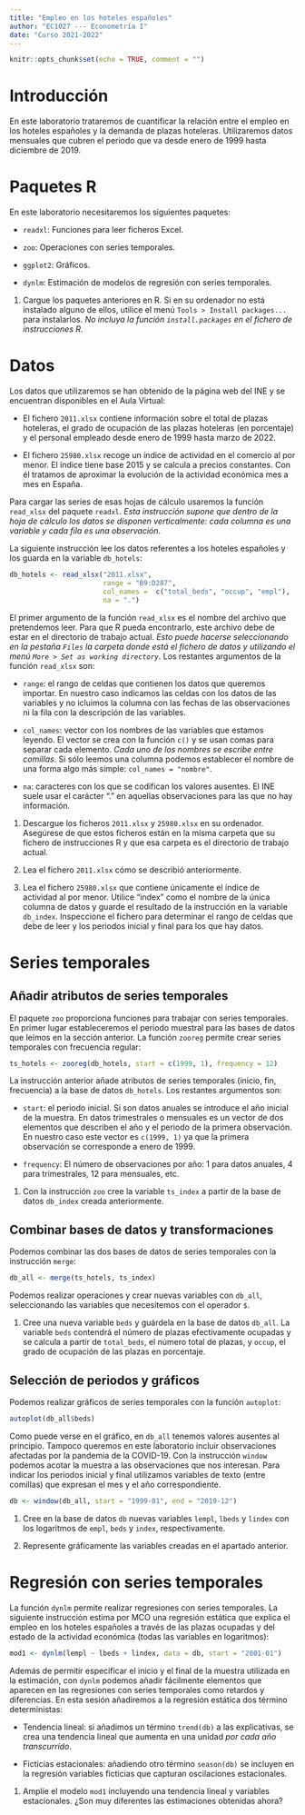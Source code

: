 ```yaml
---
title: "Empleo en los hoteles españoles"
author: "EC1027 --- Econometría I"
date: "Curso 2021-2022"
---
```


```r
knitr::opts_chunk$set(echo = TRUE, comment = "")
```


# Introducción

En este laboratorio trataremos de cuantificar la relación entre el empleo  en los hoteles españoles y la demanda de plazas hoteleras. Utilizaremos datos mensuales que cubren el periodo que va desde enero de 1999 hasta diciembre de 2019.    

# Paquetes R

En este laboratorio necesitaremos los siguientes paquetes:

- `readxl`: Funciones para leer ficheros Excel.

- `zoo`: Operaciones con series temporales.

- `ggplot2`: Gráficos.

- `dynlm`: Estimación de modelos de regresión con series temporales. 

1. Cargue los paquetes anteriores en R. Si en su ordenador no está instalado alguno de ellos, utilice el menú `Tools > Install packages...` para instalarlos. *No incluya la función `install.packages` en el fichero de instrucciones R*.

# Datos

Los datos que utilizaremos se han obtenido de la página web del INE y se encuentran disponibles en el Aula Virtual:

- El fichero `2011.xlsx` contiene información sobre el total de plazas hoteleras, el grado de ocupación de las plazas hoteleras (en porcentaje) y el personal empleado desde enero de 1999 hasta marzo de 2022.

- El fichero `25980.xlsx` recoge un índice de actividad en el comercio al por menor. El índice tiene base 2015 y se calcula a precios constantes. Con él tratamos de aproximar la evolución de la actividad económica mes a mes en España.

Para cargar las series de esas hojas de cálculo usaremos la función `read_xlsx` del paquete `readxl`. *Esta instrucción supone que dentro de la hoja de cálculo los datos se disponen verticalmente: cada columna es una variable y cada fila es una observación*.

La siguiente instrucción lee los datos referentes a los hoteles españoles y los guarda en la variable `db_hotels`:
```r
db_hotels <- read_xlsx("2011.xlsx",
                       range = "B9:D287",
                       col_names =  c("total_beds", "occup", "empl"),
                       na = ".")
```

El primer argumento de la función `read_xlsx` es el nombre del archivo que pretendemos leer. Para que R pueda encontrarlo, este archivo debe de estar en el directorio de trabajo actual. *Esto puede hacerse seleccionando en la pestaña `Files` la carpeta donde está el fichero de datos y utilizando el menú `More > Set as working directory`*. Los restantes argumentos de la función `read_xlsx` son:

- `range`: el rango de celdas que contienen los datos que queremos importar. En nuestro caso indicamos las celdas con los datos de las variables y no icluimos la columna con las fechas de las observaciones ni la fila con la descripción de las variables.

- `col_names`: vector con los nombres de las variables que estamos leyendo. El vector se crea con la función `c()` y se usan comas para separar cada elemento. *Cada uno de los nombres se escribe entre comillas*. Si sólo leemos una columna podemos establecer el nombre de una forma algo más simple: `col_names = "nombre"`. 

- `na`: caracteres con los que se codifican los valores ausentes. El INE suele usar el carácter "." en aquellas observaciones para las que no hay información. 

1. Descargue los ficheros `2011.xlsx` y `25980.xlsx` en su ordenador. Asegúrese de que estos ficheros están en la misma carpeta que su fichero de instrucciones R y que esa carpeta es el directorio de trabajo actual.

2. Lea el fichero `2011.xlsx` cómo se describió anteriormente.

3. Lea el fichero `25980.xlsx` que contiene únicamente el índice de actividad al por menor. Utilice "index" como el nombre de la única columna de datos y guarde el resultado de la instrucción en la variable `db_index`. Inspeccione el fichero para determinar el rango de celdas que debe de leer y los periodos inicial y final para los que hay datos.


# Series temporales

## Añadir atributos de series temporales

El paquete `zoo` proporciona funciones para trabajar con series temporales. En primer lugar estableceremos el periodo muestral para las bases de datos que leímos en la sección anterior. La función `zooreg` permite crear series temporales con frecuencia regular:
```r
ts_hotels <- zooreg(db_hotels, start = c(1999, 1), frequency = 12)
```
La instrucción anterior añade atributos de series temporales (inicio, fin, frecuencia) a la base de datos `db_hotels`. Los restantes argumentos son:

- `start`: el periodo inicial. Si son datos anuales se introduce el año inicial de la muestra. En datos trimestrales o mensuales es un vector de dos elementos que describen el año y el periodo de la primera observación. En nuestro caso este vector es `c(1999, 1)` ya que la primera observación se corresponde a enero de 1999.

- `frequency`: El número de observaciones por año: 1 para datos anuales, 4 para trimestrales, 12 para mensuales, etc.

1. Con la instrucción `zoo` cree la variable `ts_index` a partir de la base de datos `db_index` creada anteriormente. 

## Combinar bases de datos y transformaciones

Podemos combinar las dos bases de datos de series temporales con la instrucción `merge`:

```r
db_all <- merge(ts_hotels, ts_index)
```

Podemos realizar operaciones y crear nuevas variables con `db_all`, seleccionando las variables que necesitemos con el operador `$`.

1. Cree una nueva variable `beds` y guárdela en la base de datos `db_all`. La variable `beds` contendrá el número de plazas efectivamente ocupadas y se calcula a partir de `total_beds`, el número total de plazas, y `occup`, el grado de ocupación de las plazas en porcentaje. 

## Selección de periodos y gráficos
 
Podemos realizar gráficos de series temporales con la función `autoplot`:
```r
autoplot(db_all$beds)
```

Como puede verse en el gráfico, en `db_all` tenemos valores ausentes al principio. Tampoco queremos en este laboratorio incluir observaciones afectadas por la pandemia de la COVID-19. Con la instrucción `window` podemos acotar la muestra a las observaciones que nos interesan. Para indicar los periodos inicial y final utilizamos variables de texto (entre comillas) que expresan el mes y el año correspondiente.
```r
db <- window(db_all, start = "1999-01", end = "2019-12")
```

1. Cree en la base de datos `db` nuevas variables `lempl`, `lbeds` y `lindex` con los logaritmos de `empl`, `beds` y `index`, respectivamente.

2. Represente gráficamente las variables creadas en el apartado anterior.

# Regresión con series temporales

La función `dynlm` permite realizar regresiones con series temporales. La siguiente instrucción estima por MCO una regresión estática que explica el empleo en los hoteles españoles a través de las plazas ocupadas y del estado de la actividad económica (todas las variables en logaritmos):

```r
mod1 <- dynlm(lempl ~ lbeds + lindex, data = db, start = "2001-01")
```

Además de permitir especificar el inicio y el final de la muestra utilizada en la estimación, con `dynlm` podemos añadir fácilmente elementos que aparecen en las regresiones con series temporales como retardos y diferencias. En esta sesión añadiremos a la regresión estática dos término deterministas:

- Tendencia lineal: si añadimos un término `trend(db)` a las explicativas, se crea una tendencia lineal que aumenta en una unidad *por cada año transcurrido*.

- Ficticias estacionales: añadiendo otro término `season(db)` se incluyen en la regresión variables ficticias que capturan oscilaciones estacionales.

1. Amplíe el modelo `mod1` incluyendo una tendencia lineal y variables estacionales. ¿Son muy diferentes las estimaciones obtenidas ahora?
